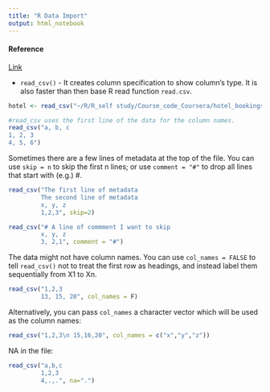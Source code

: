 ---
title: "R Data Import"
output: html_notebook
---

#### Reference
[Link](https://r4ds.had.co.nz/data-import.html)


* `read_csv()` - It creates column specification to show column's type. It is also faster than then base R read function `read.csv`.

```{r read_csv}
hotel <- read_csv("~/R/R_self study/Course_code_Coursera/hotel_bookings.csv")
```



```{r first line}
#read_csv uses the first line of the data for the column names.
read_csv("a, b, c
1, 2, 3
4, 5, 6")
```


Sometimes there are a few lines of metadata at the top of the file. You can use `skip = n` to skip the first n lines; or use `comment = "#"` to drop all lines that start with (e.g.) #.

```{r skip=n}
read_csv("The first line of metadata
         The second line of metadata
         x, y, z
         1,2,3", skip=2)
```

```{r comment}
read_csv("# A line of commment I want to skip
         x, y, z
         3, 2,1", comment = "#")
```


The data might not have column names. You can use `col_names = FALSE` to tell `read_csv()` not to treat the first row as headings, and instead label them sequentially from X1 to Xn.

```{r col_names}
read_csv("1,2,3
         13, 15, 20", col_names = F)
```

Alternatively, you can pass `col_names` a character vector which will be used as the column names:

```{r col_names2}
read_csv("1,2,3\n 15,16,20", col_names = c("x","y","z"))
```


NA in the file:

```{r NA}
read_csv("a,b,c
         1,2,3
         4,.,.", na=".")
```

